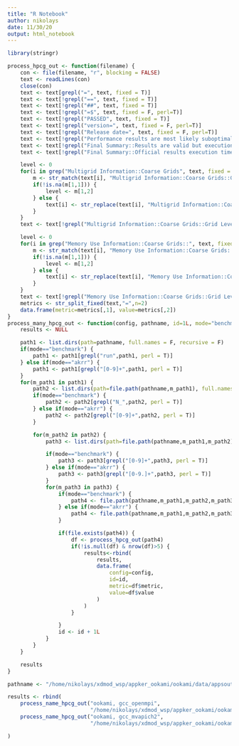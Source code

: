 ```yaml
---
title: "R Notebook"
author: nikolays
date: 11/30/20
output: html_notebook
---
```



```r
library(stringr)
```


```r
process_hpcg_out <- function(filename) {
    con <- file(filename, "r", blocking = FALSE)
    text <- readLines(con)
    close(con)
    text <- text[grepl("=", text, fixed = T)]
    text <- text[!grepl("==", text, fixed = T)]
    text <- text[!grepl("##", text, fixed = T)]
    text <- text[!grepl("=$", text, fixed = F, perl=T)]
    text <- text[!grepl("PASSED", text, fixed = T)]
    text <- text[!grepl("version=", text, fixed = F, perl=T)]
    text <- text[!grepl("Release date=", text, fixed = F, perl=T)]
    text <- text[!grepl("Performance results are most likely suboptimal", text, fixed = T)]
    text <- text[!grepl("Final Summary::Results are valid but execution time" , text , fixed = T)]
    text <- text[!grepl("Final Summary::Official results execution time (sec) must be at least" , text , fixed = T)]

    level <- 0
    for(i in grep("Multigrid Information::Coarse Grids", text, fixed = T)) {
        m <- str_match(text[i], "Multigrid Information::Coarse Grids::Grid Level=([0-9]+)")
        if(!is.na(m[1,1])) {
            level <- m[1,2]
        } else {
            text[i] <- str_replace(text[i], "Multigrid Information::Coarse Grids::",paste0("Multigrid Information::Coarse Grids::Level ",level,"::"))
        }
    }
    text <- text[!grepl("Multigrid Information::Coarse Grids::Grid Level=[0-9]+" , text , perl = T)]

    level <- 0
    for(i in grep("Memory Use Information::Coarse Grids::", text, fixed = T)) {
        m <- str_match(text[i], "Memory Use Information::Coarse Grids::Grid Level=([0-9]+)")
        if(!is.na(m[1,1])) {
            level <- m[1,2]
        } else {
            text[i] <- str_replace(text[i], "Memory Use Information::Coarse Grids::",paste0("Memory Use Information::Coarse Grids::Level ",level,"::"))
        }
    }
    text <- text[!grepl("Memory Use Information::Coarse Grids::Grid Level=[0-9]+" , text , perl = T)]
    metrics <- str_split_fixed(text,"=",n=2)
    data.frame(metric=metrics[,1], value=metrics[,2])
}
process_many_hpcg_out <- function(config, pathname, id=1L, mode="benchmark") {
    results <- NULL

    path1 <- list.dirs(path=pathname, full.names = F, recursive = F)
    if(mode=="benchmark") {
        path1 <- path1[grepl("run",path1, perl = T)]
    } else if(mode=="akrr") {
        path1 <- path1[grepl("[0-9]+",path1, perl = T)]
    }
    for(m_path1 in path1) {
        path2 <- list.dirs(path=file.path(pathname,m_path1), full.names = F, recursive = F)
        if(mode=="benchmark") {
            path2 <- path2[grepl("N_",path2, perl = T)]
        } else if(mode=="akrr") {
            path2 <- path2[grepl("[0-9]+",path2, perl = T)]
        }

        for(m_path2 in path2) {
            path3 <- list.dirs(path=file.path(pathname,m_path1,m_path2), full.names = F, recursive = F)

            if(mode=="benchmark") {
                path3 <- path3[grepl("[0-9]+",path3, perl = T)]
            } else if(mode=="akrr") {
                path3 <- path3[grepl("[0-9.]+",path3, perl = T)]
            }
            for(m_path3 in path3) {
                if(mode=="benchmark") {
                    path4 <- file.path(pathname,m_path1,m_path2,m_path3,"appstdout")
                } else if(mode=="akrr") {
                    path4 <- file.path(pathname,m_path1,m_path2,m_path3, "jobfiles", "appstdout")
                }

                if(file.exists(path4)) {
                    df <- process_hpcg_out(path4)
                    if(!is.null(df) & nrow(df)>5) {
                        results<-rbind(
                            results,
                            data.frame(
                                config=config,
                                id=id,
                                metric=df$metric,
                                value=df$value
                            )
                        )
                    }

                }
                id <- id + 1L
            }
        }
    }

    results
}

```

```r
pathname <- "/home/nikolays/xdmod_wsp/appker_ookami/ookami/data/appsout/hpcg/2020-11-27/gcc_openmpi/run1/N_2/1/appstdout"

results <- rbind(
    process_name_hpcg_out("ookami, gcc_openmpi",
                          "/home/nikolays/xdmod_wsp/appker_ookami/ookami/data/appsout/hpcg/2020-11-27/gcc_openmpi"),
    process_name_hpcg_out("ookami, gcc_mvapich2",
                          "/home/nikolays/xdmod_wsp/appker_ookami/ookami/data/appsout/hpcg/2020-11-27/gcc_mvapich2"),

)

```
